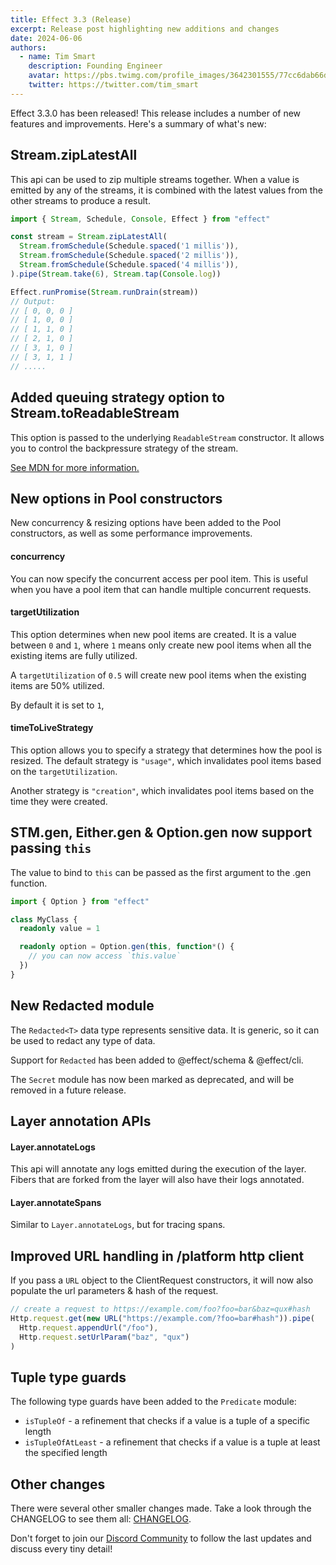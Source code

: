 ```yaml
---
title: Effect 3.3 (Release)
excerpt: Release post highlighting new additions and changes
date: 2024-06-06
authors:
  - name: Tim Smart
    description: Founding Engineer
    avatar: https://pbs.twimg.com/profile_images/3642301555/77cc6dab66dc94fdd77e503fd6d1c1cf_400x400.jpeg
    twitter: https://twitter.com/tim_smart
---
```


Effect 3.3.0 has been released! This release includes a number of new features
and improvements. Here's a summary of what's new:

## Stream.zipLatestAll

This api can be used to zip multiple streams together. When a value is emitted
by any of the streams, it is combined with the latest values from the other
streams to produce a result.

```ts
import { Stream, Schedule, Console, Effect } from "effect"

const stream = Stream.zipLatestAll(
  Stream.fromSchedule(Schedule.spaced('1 millis')),
  Stream.fromSchedule(Schedule.spaced('2 millis')),
  Stream.fromSchedule(Schedule.spaced('4 millis')),
).pipe(Stream.take(6), Stream.tap(Console.log))

Effect.runPromise(Stream.runDrain(stream))
// Output:
// [ 0, 0, 0 ]
// [ 1, 0, 0 ]
// [ 1, 1, 0 ]
// [ 2, 1, 0 ]
// [ 3, 1, 0 ]
// [ 3, 1, 1 ]
// .....
```

## Added queuing strategy option to Stream.toReadableStream

This option is passed to the underlying `ReadableStream` constructor. It allows
you to control the backpressure strategy of the stream.

[See MDN for more information.](https://developer.mozilla.org/en-US/docs/Web/API/ReadableStream/ReadableStream#queuingstrategy)

## New options in Pool constructors

New concurrency & resizing options have been added to the Pool constructors, as
well as some performance improvements.

#### concurrency

You can now specify the concurrent access per pool item. This is useful when
you have a pool item that can handle multiple concurrent requests.

#### targetUtilization

This option determines when new pool items are created. It is a value between `0`
and `1`, where `1` means only create new pool items when all the existing items are
fully utilized.

A `targetUtilization` of `0.5` will create new pool items when the existing items are
50% utilized.

By default it is set to `1`,

#### timeToLiveStrategy

This option allows you to specify a strategy that determines how the pool is
resized. The default strategy is `"usage"`, which invalidates pool items based
on the `targetUtilization`.

Another strategy is `"creation"`, which invalidates pool items based on the time
they were created.

## STM.gen, Either.gen & Option.gen now support passing `this`

The value to bind to `this` can be passed as the first argument to the .gen function.

```ts
import { Option } from "effect"

class MyClass {
  readonly value = 1

  readonly option = Option.gen(this, function*() {
    // you can now access `this.value`
  })
}
```

## New Redacted module

The `Redacted<T>` data type represents sensitive data. It is generic, so it can
be used to redact any type of data.

Support for `Redacted` has been added to @effect/schema & @effect/cli.

The `Secret` module has now been marked as deprecated, and will be removed in a future release.

## Layer annotation APIs

#### Layer.annotateLogs

This api will annotate any logs emitted during the execution of the layer.
Fibers that are forked from the layer will also have their logs annotated.

#### Layer.annotateSpans

Similar to `Layer.annotateLogs`, but for tracing spans.

## Improved URL handling in /platform http client

If you pass a `URL` object to the ClientRequest constructors, it will now also
populate the url parameters & hash of the request.

```ts
// create a request to https://example.com/foo?foo=bar&baz=qux#hash
Http.request.get(new URL("https://example.com/?foo=bar#hash")).pipe(
  Http.request.appendUrl("/foo"),
  Http.request.setUrlParam("baz", "qux")
)
```

## Tuple type guards

The following type guards have been added to the `Predicate` module:

- `isTupleOf` - a refinement that checks if a value is a tuple of a specific length
- `isTupleOfAtLeast` - a refinement that checks if a value is a tuple at least the specified length

## Other changes

There were several other smaller changes made. Take a look through the CHANGELOG to see them all: [CHANGELOG](https://github.com/Effect-TS/effect/blob/main/packages/effect/CHANGELOG.md).

Don't forget to join our [Discord Community](https://discord.gg/effect-ts) to follow the last updates and discuss every tiny detail!
